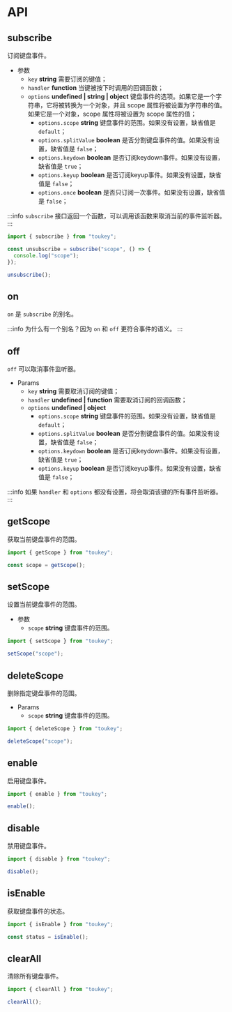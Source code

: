 # API


## subscribe

<SourceCode href='https://github.com/Yukiniro/toukey/blob/master/src/index.ts#L107' />

订阅键盘事件。

- 参数
  - `key` **string** 需要订阅的键值；
  - `handler` **function** 当键被按下时调用的回调函数；
  - `options` **undefined | string | object** 键盘事件的选项。如果它是一个字符串，它将被转换为一个对象，并且 scope 属性将被设置为字符串的值。如果它是一个对象，scope 属性将被设置为 scope 属性的值；
    - `options.scope` **string** 键盘事件的范围。如果没有设置，缺省值是 `default`；
    - `options.splitValue` **boolean** 是否分割键盘事件的值。如果没有设置，缺省值是 `false`；
    - `options.keydown` **boolean** 是否订阅keydown事件。如果没有设置，缺省值是 `true`；
    - `options.keyup` **boolean** 是否订阅keyup事件。如果没有设置，缺省值是 `false`；
    - `options.once` **boolean** 是否只订阅一次事件。如果没有设置，缺省值是 `false`；

:::info
`subscribe` 接口返回一个函数，可以调用该函数来取消当前的事件监听器。
:::

```javascript
import { subscribe } from "toukey";

const unsubscribe = subscribe("scope", () => {
  console.log("scope");
});

unsubscribe();
```

## on

<SourceCode href='https://github.com/Yukiniro/toukey/blob/master/src/index.ts#L251' />

`on` 是 `subscribe` 的别名。

:::info
为什么有一个别名？因为 `on` 和 `off` 更符合事件的语义。
:::

## off

<SourceCode href='https://github.com/Yukiniro/toukey/blob/master/src/index.ts#L262' />

`off` 可以取消事件监听器。

- Params
  - `key` **string** 需要取消订阅的键值；
  - `handler` **undefined | function** 需要取消订阅的回调函数；
  - `options` **undefined | object**
    - `options.scope` **string** 键盘事件的范围。如果没有设置，缺省值是 `default`；
    - `options.splitValue` **boolean** 是否分割键盘事件的值。如果没有设置，缺省值是 `false`；
    - `options.keydown` **boolean** 是否订阅keydown事件。如果没有设置，缺省值是 `true`；
    - `options.keyup` **boolean** 是否订阅keyup事件。如果没有设置，缺省值是 `false`；

:::info
如果 `handler` 和 `options` 都没有设置，将会取消该键的所有事件监听器。
:::

## getScope

<SourceCode href='https://github.com/Yukiniro/toukey/blob/master/src/index.ts#L187' />

获取当前键盘事件的范围。

```javascript
import { getScope } from "toukey";

const scope = getScope();
```

## setScope

<SourceCode href='https://github.com/Yukiniro/toukey/blob/master/src/index.ts#L195' />

设置当前键盘事件的范围。

- 参数
  - `scope` **string** 键盘事件的范围。

```javascript
import { setScope } from "toukey";

setScope("scope");
```

## deleteScope

<SourceCode href='https://github.com/Yukiniro/toukey/blob/master/src/index.ts#L206' />

删除指定键盘事件的范围。

- Params
  - `scope` **string** 键盘事件的范围。

```javascript
import { deleteScope } from "toukey";

deleteScope("scope");
```

## enable

<SourceCode href='https://github.com/Yukiniro/toukey/blob/master/src/index.ts#L226' />

启用键盘事件。

```javascript
import { enable } from "toukey";

enable();
```

## disable

<SourceCode href='https://github.com/Yukiniro/toukey/blob/master/src/index.ts#L233' />

禁用键盘事件。

```javascript
import { disable } from "toukey";

disable();
```

## isEnable

<SourceCode href='https://github.com/Yukiniro/toukey/blob/master/src/index.ts#L240' />

获取键盘事件的状态。

```javascript
import { isEnable } from "toukey";

const status = isEnable();
```

## clearAll

<SourceCode href='https://github.com/Yukiniro/toukey/blob/master/src/index.ts#L216' />

清除所有键盘事件。

```javascript
import { clearAll } from "toukey";

clearAll();
```
